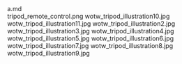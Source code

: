     
<div className="w-full md:max-w-[80rem] float-right italic">
	<MD_a_md />
	a.md
</div>
<PopImage className="w-full sm:w-[inherit] float-right clear-right sm:m-1 sm:ml-4" src={PNG_tripod_remote_control_png} alt="tripod_remote_control.png">
	tripod_remote_control.png
</PopImage>
<PopImage className="w-full sm:w-[inherit] float-left clear-left sm:m-1 sm:mr-4" src={JPG_wotw_tripod_illustration10_jpg} alt="wotw_tripod_illustration10.jpg">
	wotw_tripod_illustration10.jpg
</PopImage>
<PopImage className="w-full sm:w-[inherit] float-right clear-right sm:m-1 sm:ml-4" src={JPG_wotw_tripod_illustration11_jpg} alt="wotw_tripod_illustration11.jpg">
	wotw_tripod_illustration11.jpg
</PopImage>
<PopImage className="w-full sm:w-[inherit] float-left clear-left sm:m-1 sm:mr-4" src={JPG_wotw_tripod_illustration2_jpg} alt="wotw_tripod_illustration2.jpg">
	wotw_tripod_illustration2.jpg
</PopImage>
<PopImage className="w-full sm:w-[inherit] float-right clear-right sm:m-1 sm:ml-4" src={JPG_wotw_tripod_illustration3_jpg} alt="wotw_tripod_illustration3.jpg">
	wotw_tripod_illustration3.jpg
</PopImage>
<PopImage className="w-full sm:w-[inherit] float-left clear-left sm:m-1 sm:mr-4" src={JPG_wotw_tripod_illustration4_jpg} alt="wotw_tripod_illustration4.jpg">
	wotw_tripod_illustration4.jpg
</PopImage>
<PopImage className="w-full sm:w-[inherit] float-right clear-right sm:m-1 sm:ml-4" src={JPG_wotw_tripod_illustration5_jpg} alt="wotw_tripod_illustration5.jpg">
	wotw_tripod_illustration5.jpg
</PopImage>
<PopImage className="w-full sm:w-[inherit] float-left clear-left sm:m-1 sm:mr-4" src={JPG_wotw_tripod_illustration6_jpg} alt="wotw_tripod_illustration6.jpg">
	wotw_tripod_illustration6.jpg
</PopImage>
<PopImage className="w-full sm:w-[inherit] float-right clear-right sm:m-1 sm:ml-4" src={JPG_wotw_tripod_illustration7_jpg} alt="wotw_tripod_illustration7.jpg">
	wotw_tripod_illustration7.jpg
</PopImage>
<PopImage className="w-full sm:w-[inherit] float-left clear-left sm:m-1 sm:mr-4" src={JPG_wotw_tripod_illustration8_jpg} alt="wotw_tripod_illustration8.jpg">
	wotw_tripod_illustration8.jpg
</PopImage>
<PopImage className="w-full sm:w-[inherit] float-right clear-right sm:m-1 sm:ml-4" src={JPG_wotw_tripod_illustration9_jpg} alt="wotw_tripod_illustration9.jpg">
	wotw_tripod_illustration9.jpg
</PopImage>
